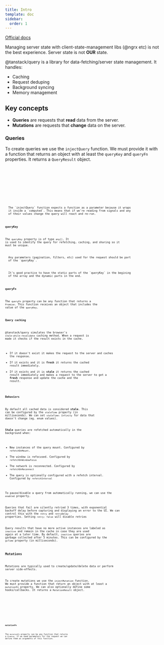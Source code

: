 ```yaml
---
title: Intro
template: doc
sidebar:
  order: 1
---
```



[Official docs](https://tanstack.com/query/latest/docs/framework/angular/overview)

Managing server state with client-state-management libs (@ngrx etc) is not the best experience.
Server state is not **OUR** state.

@tanstack/query is a library for data-fetching/server state management.
It handles:

- Caching
- Request deduping
- Background syncing
- Memory management

## Key concepts

- **Queries** are requests that **read** data from the server.
- **Mutations** are requests that **change** data on the server.

### Queries

To create queries we use the `injectQuery` function.
We must provide it with a function that returns an object with at least the `queryKey` and `queryFn` properties.
It returns a `QueryResult` object.

<Tabs>
  <TabItem label="inject-query.ts">
    <Code code={injectQuery} lang="ts" />
  </TabItem>
  <TabItem label="query-result.ts">
    <Code code={queryResult} lang="ts" />
  </TabItem>
  <TabItem label="example-query.ts">
    <Code code={exampleQuery} lang="ts" />
  </TabItem>
</Tabs>

<Aside>
  The `injectQuery` function expects a function as a parameter because it wraps
  it inside a `computed`. This means that if we're reading from signals and any
  of their values change the query will react and re-run.
</Aside>

#### queryKey

The `queryKey` property is of type `any[]`.
It is used to identify the query for refetching, caching, and sharing so it must be unique.

<Aside>
  Any parameters (pagination, filters, etc) used for the request should be part
  of the `queryKey`.
</Aside>

<Aside type="tip">
  It's good practice to have the static parts of the `queryKey` in the begining
  of the array and the dynamic parts in the end.
</Aside>

#### queryFn

The `queryFn` property can be any function that returns a `Promise`.
This function receives an object that includes the value of the `queryKey`.

#### Query caching

@tanstack/query simulates the browser's `stale-while-revalidate` caching method.
When a request is made it checks if the result exists in the cache.

- If it doesn't exist it makes the request to the server and caches the response.
- If it exists and it is **fresh** it returns the cached result immediately.
- If it exists and it is **stale** it returns the cached result immediately and makes a request to the server to get a **fresh** response and update the cache and the result.

#### Behaviors

By default all cached data is considered **stale**.
This can be configured by the `staleTime` property (in milliseconds).
We can set `staleTime: Infinity` for data that doesn't change (eg. enum values).

**Stale** queries are refetched automatically in the background when:

- New instances of the query mount. Configured by `refetchOnMount`.
- The window is refocused. Configured by `refetchOnWindowFocus`
- The network is reconnected. Configured by `refetchOnReconnect`
- The query is optionally configured with a refetch interval. Configured by `refetchInterval`

To pause/disable a query from automatically running, we can use the `enabled` property.

Queries that fail are silently retried 3 times, with exponential backoff delay before capturing and displaying an error to the UI.
We can control this with the `retry` and `retryDelay` properties.
Setting `retry: false` will disable retries

Query results that have no more active instances are labeled as `inactive` and remain in the cache in case they are used again at a later time.
By default, `inactive` queries are garbage collected after 5 minutes.
This can be configured by the `gcTime` property (in milliseconds).

### Mutations

Mutations are typically used to create/update/delete data or perform server side-effects.

To create mutations we use the `injectMutation` function.
We must provide a function that return an object with at least a `mutationFn` property.
We can also optionally define some hooks/callbacks.
It returns a `MutationResult` object.

<Tabs>
  <TabItem label="mutation-result.ts">
    <Code code={mutationResult} lang="ts" />
  </TabItem>
  <TabItem label="example-mutation.ts">
    <Code code={exampleMutation} lang="ts" />
  </TabItem>
</Tabs>

#### mutationFn

The `mutationFn` property can be any function that returns a `Promise`.
If we need parameters for the request we can define them as arguments of this function.
